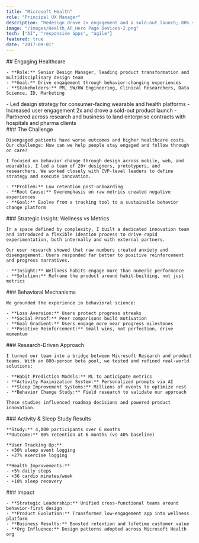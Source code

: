 ```yaml
---
title: "Microsoft Health"
role: "Principal UX Manager"
description: "Redesign drove 2× engagement and a sold-out launch; 80% six-month retention in a 4k study."
image: "/images/Health_AP_Hero Page Devices-2.png"
tech: ["AI", "responsive apps", "agile"]
featured: true
date: "2017-09-01"
---
```


<ImageGallery>
  <div>
    ## Engaging Healthcare

    - **Role:** Senior Design Manager, leading product transformation and multidisciplinary design team  
    - **Goal:** Drive engagement through behavior-changing experiences  
    - **Stakeholders:** PM, SW/HW Engineering, Clinical Researchers, Data Science, ID, Marketing  
  </div>
  <div>
    - Led design strategy for consumer-facing wearable and health platforms  
    - Increased user engagement 2x and drove a sold-out product launch  
    - Partnered across research and business to land enterprise contracts with hospitals and pharma clients  
  </div>
</ImageGallery>

<ImageGallery>
  <div>
    ### The Challenge

    Disengaged patients have worse outcomes and higher healthcare costs. Our challenge: How can we help people stay engaged and follow through on care?  

    I focused on behavior change through design across mobile, web, and wearables. I led a team of 20+ designers, prototypers, and researchers. We worked closely with CVP-level leaders to define strategy and execute innovation.

    - **Problem:** Low retention post-onboarding  
    - **Root Cause:** Overemphasis on raw metrics created negative experiences  
    - **Goal:** Evolve from a tracking tool to a sustainable behavior change platform  
  </div>

  <MDXImage
    src="/images/Health_HVI_surface.png"
    alt="Microsoft Band app"
  />
</ImageGallery>


<ImageGallery>
  <div>
   ### Strategic Insight: Wellness vs Metrics

    In a space defined by complexity, I built a dedicated innovation team and introduced a flexible ideation process to drive rapid experimentation, both internally and with external partners.

    Our user research showed that raw numbers created anxiety and disengagement. Users responded far better to positive reinforcement and progress narratives.

    - **Insight:** Wellness habits engage more than numeric performance  
    - **Solution:** Reframe the product around habit-building, not just metrics  
  </div>

  <MDXImage
    src="/images/Health_HVI_phones.png"
    alt="Microsoft Band app"
  />
</ImageGallery>


<ImageGallery>
  <div>
   ### Behavioral Mechanisms

    We grounded the experience in behavioral science:

    - **Loss Aversion:** Users protect progress streaks  
    - **Social Proof:** Peer comparisons build motivation  
    - **Goal Gradient:** Users engage more near progress milestones  
    - **Positive Reinforcement:** Small wins, not perfection, drive momentum  
  </div>

  <MDXImage
    src="/images/HealthActionPlan.png"
    alt="Microsoft Band app"
  />
</ImageGallery>


<ImageGallery>
  <div>
   ### Research-Driven Approach

    I turned our team into a bridge between Microsoft Research and product teams. With an 800-person beta pool, we tested and refined real-world solutions:

    - **Habit Prediction Models:** ML to anticipate metrics  
    - **Activity Maximization System:** Personalized prompts via AI  
    - **Sleep Improvement Systems:** Millions of events to optimize rest  
    - **Behavior Change Study:** Field research to validate our approach  

    These studies influenced roadmap decisions and powered product innovation.
  </div>

  <MDXImage
    src="/images/Health_AP_Hero Page Devices-2.png"
    alt="Microsoft Band app"
  />
</ImageGallery>


<ImageGallery>
  <div>
   ### Activity & Sleep Study Results

    **Study:** 4,000 participants over 6 months  
    **Outcome:** 80% retention at 6 months (vs 40% baseline)

    **User Tracking Up:**  
    - +30% sleep event logging  
    - +27% exercise logging  

    **Health Improvements:**  
    - +5% daily steps  
    - +36 cardio minutes/week  
    - +10% sleep recovery  
  </div>

  <MDXImage
    src="/images/Healthactivity_habits.png"
    alt="Microsoft Band app"
  />
</ImageGallery>


<ImageGallery>
  <div>
   ### Impact

    - **Strategic Leadership:** Unified cross-functional teams around behavior-first design  
    - **Product Evolution:** Transformed low-engagement app into wellness platform  
    - **Business Results:** Boosted retention and lifetime customer value  
    - **Org Influence:** Design patterns adopted across Microsoft Health org  
  </div>

  <MDXVideo
    src="https://res.cloudinary.com/dcrb9u53g/video/upload/v1754691962/Healthceo_demo_edit_2_creyi9.mp4"
    autoplay={true}
    loop={true}
    muted={true}
    className="border border-gray-300 dark:border-gray-600"
  />
</ImageGallery>